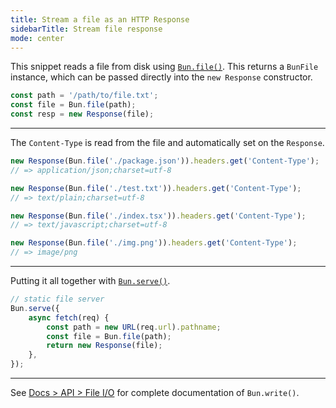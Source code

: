 ```yaml
---
title: Stream a file as an HTTP Response
sidebarTitle: Stream file response
mode: center
---
```


This snippet reads a file from disk using [`Bun.file()`](https://bun.com/docs/api/file-io#reading-files-bun-file). This returns a `BunFile` instance, which can be passed directly into the `new Response` constructor.

```ts server.ts icon="/icons/typescript.svg"
const path = '/path/to/file.txt';
const file = Bun.file(path);
const resp = new Response(file);
```

---

The `Content-Type` is read from the file and automatically set on the `Response`.

```ts server.ts icon="/icons/typescript.svg"
new Response(Bun.file('./package.json')).headers.get('Content-Type');
// => application/json;charset=utf-8

new Response(Bun.file('./test.txt')).headers.get('Content-Type');
// => text/plain;charset=utf-8

new Response(Bun.file('./index.tsx')).headers.get('Content-Type');
// => text/javascript;charset=utf-8

new Response(Bun.file('./img.png')).headers.get('Content-Type');
// => image/png
```

---

Putting it all together with [`Bun.serve()`](https://bun.com/docs/api/http#bun-serve).

```ts server.ts icon="/icons/typescript.svg"
// static file server
Bun.serve({
	async fetch(req) {
		const path = new URL(req.url).pathname;
		const file = Bun.file(path);
		return new Response(file);
	},
});
```

---

See [Docs > API > File I/O](https://bun.com/docs/api/file-io#writing-files-bun-write) for complete documentation of `Bun.write()`.
